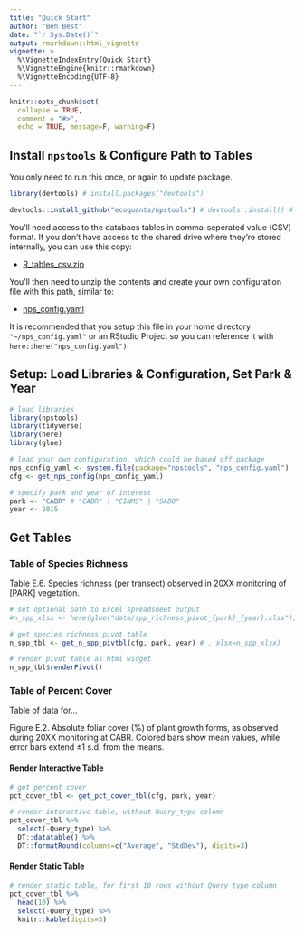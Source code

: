 ```yaml
---
title: "Quick Start"
author: "Ben Best"
date: "`r Sys.Date()`"
output: rmarkdown::html_vignette
vignette: >
  %\VignetteIndexEntry{Quick Start}
  %\VignetteEngine{knitr::rmarkdown}
  %\VignetteEncoding{UTF-8}
---
```


```r
knitr::opts_chunk$set(
  collapse = TRUE,
  comment = "#>",
  echo = TRUE, message=F, warning=F)
```

## Install `npstools` & Configure Path to Tables

You only need to run this once, or again to update package.

```r
library(devtools) # install.packages("devtools")

devtools::install_github("ecoquants/npstools") # devtools::install() # for developing R package
```

You'll need access to the databaes tables in comma-seperated value (CSV) format. If you don't have access to the shared drive where they're stored internally, you can use this copy:

- [R_tables_csv.zip](https://drive.google.com/open?id=1NmJjejHnrhvCT-qmnoR-3XHkUTPs7x09)

You'll then need to unzip the contents and create your own configuration file with this path, similar to:

- [nps_config.yaml](https://github.com/ecoquants/npstools/blob/master/inst/nps_config.yaml)

It is recommended that you setup this file in your home directory `"~/nps_config.yaml"` or an RStudio Project so you can reference it with `here::here("nps_config.yaml")`.

## Setup: Load Libraries & Configuration, Set Park & Year

```r
# load libraries
library(npstools)
library(tidyverse)
library(here)
library(glue)

# load your own configuration, which could be based off package
nps_config_yaml <- system.file(package="npstools", "nps_config.yaml") 
cfg <- get_nps_config(nps_config_yaml)

# specify park and year of interest
park <- "CABR" # "CABR" | "CINMS" | "SABO"
year <- 2015
```

## Get Tables

### Table of Species Richness

Table E.6. Species richness (per transect) observed in 20XX monitoring of [PARK] vegetation.

```r
# set optional path to Excel spreadsheet output
#n_spp_xlsx <- here(glue("data/spp_richness_pivot_{park}_{year}.xlsx"))

# get species richness pivot table
n_spp_tbl <- get_n_spp_pivtbl(cfg, park, year) # , xlsx=n_spp_xlsx)

# render pivot table as html widget
n_spp_tbl$renderPivot()
```

### Table of Percent Cover

Table of data for...

Figure E.2. Absolute foliar cover (%) of plant growth forms, as observed during 20XX monitoring at CABR. Colored bars show mean values, while error bars extend ±1 s.d. from the means.

#### Render Interactive Table

```r
# get percent cover
pct_cover_tbl <- get_pct_cover_tbl(cfg, park, year)

# render interactive table, without Query_type column
pct_cover_tbl %>% 
  select(-Query_type) %>%
  DT::datatable() %>%
  DT::formatRound(columns=c("Average", "StdDev"), digits=3)
```

#### Render Static Table

```r
# render static table, for first 10 rows without Query_type column
pct_cover_tbl %>% 
  head(10) %>% 
  select(-Query_type) %>%
  knitr::kable(digits=3)
```


